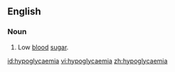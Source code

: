 ==English==

===Noun===
{{en-noun|-}}

# {{medical}} {{alternative spelling of|hypoglycemia}} Low [[blood]] [[sugar]].

[[id:hypoglycaemia]]
[[vi:hypoglycaemia]]
[[zh:hypoglycaemia]]